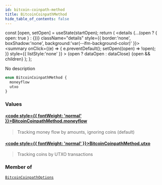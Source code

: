 ```yaml
---
id: bitcoin-coinpath-method
title: BitcoinCoinpathMethod
hide_table_of_contents: false
---
```







  const [open, setOpen] = useState(startOpen);
  return (
    <details {...(open ? { open: true } : {})} className="details" style={{ border:'none', boxShadow:'none', background:'var(--ifm-background-color)' }}>
      <summary
        onClick={(e) => {
          e.preventDefault();
          setOpen((open) => !open);
        }}
        style={{ listStyle:'none' }}
      >
      {open ? dataOpen : dataClose}
      </summary>
      {open && children}
    </details>
  );
};








No description


```graphql
enum BitcoinCoinpathMethod {
  moneyflow
  utxo
}
```




### Values

#### [<code style={{ fontWeight: 'normal' }}>BitcoinCoinpathMethod.<b>moneyflow</b></code>](#)  
> 
> 
> Tracking money flow by amounts, ignoring coins (default)
> 

#### [<code style={{ fontWeight: 'normal' }}>BitcoinCoinpathMethod.<b>utxo</b></code>](#)  
> 
> 
> Tracking coins by UTXO transactions
> 



### Member of

[`BitcoinCoinpathOptions`](/docs/v1/graphql-reference/inputs/bitcoin-coinpath-options)  <Badge class="secondary" text="input"/>

